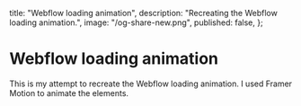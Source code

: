 
  title: "Webflow loading animation",
  description: "Recreating the Webflow loading animation.",
  image: "/og-share-new.png",
  published: false,
};

# Webflow loading animation

This is my attempt to recreate the Webflow loading animation. I used Framer Motion to animate the elements.

<WebflowLoader />
